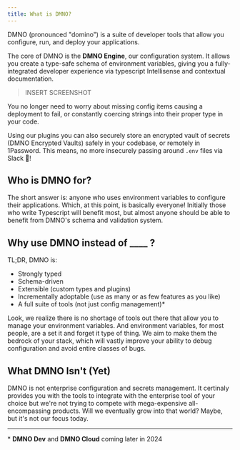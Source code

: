 ```yaml
--- 
title: What is DMNO?
---
```


DMNO (pronounced "domino") is a suite of developer tools that allow you configure, run, and deploy your applications. 

The core of DMNO is the **DMNO Engine**, our configuration system. It allows you create a type-safe schema of environment variables, giving you a fully-integrated developer experience via typescript Intellisense and contextual documentation. 

> INSERT SCREENSHOT

You no longer need to worry about missing config items causing a deployment to fail, or constantly coercing strings into their proper type in your code. 

Using our plugins you can also securely store an encrypted vault of secrets (DMNO Encrypted Vaults) safely in your codebase, or remotely in 1Password. This means, no more insecurely passing around `.env` files via Slack 🎉! 

## Who is DMNO for?

The short answer is: anyone who uses environment variables to configure their applications. Which, at this point, is basically everyone! Initially those who write Typescript will benefit most, but almost anyone should be able to benefit from DMNO's schema and validation system. 

## Why use DMNO instead of ____ ? 

TL;DR, DMNO is: 
- Strongly typed
- Schema-driven
- Extensible (custom types and plugins)
- Incrementally adoptable (use as many or as few features as you like)
- A full suite of tools (not just config management)*

Look, we realize there is no shortage of tools out there that allow you to manage your environment variables. And environment variables, for most people, are a set it and forget it type of thing. We aim to make them the bedrock of your stack, which will vastly improve your ability to debug configuration and avoid entire classes of bugs. 

## What DMNO Isn't (Yet)

DMNO is not enterprise configuration and secrets management. It certinaly provides you with the tools to integrate with the enterprise tool of your choice but we're not trying to compete with mega-expensive all-encompassing products. Will we eventually grow into that world? Maybe, but it's not our focus today. 


----
\* **DMNO Dev** and **DMNO Cloud** coming later in 2024
